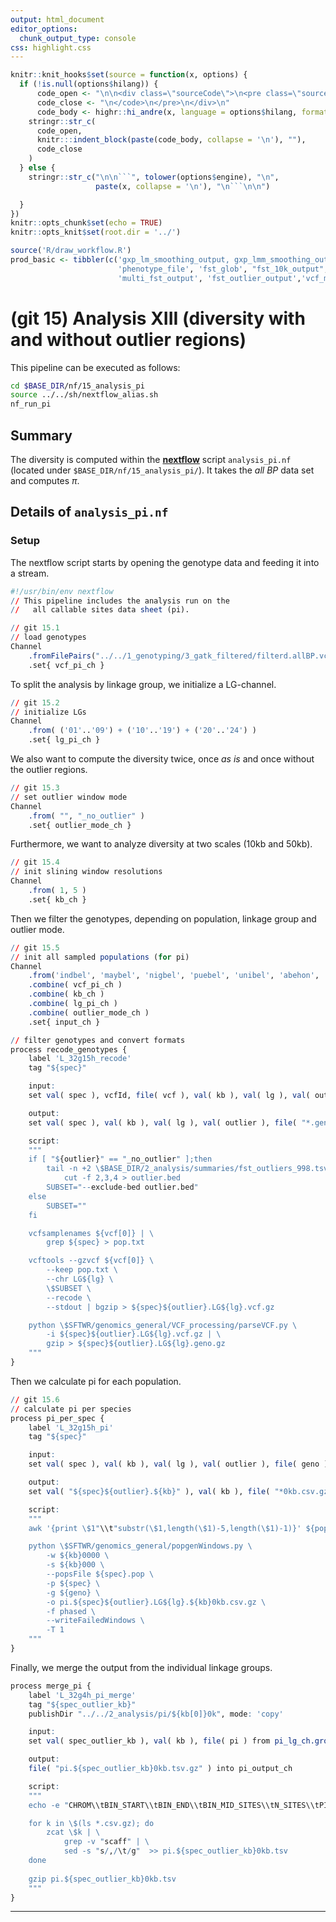 ```yaml
---
output: html_document
editor_options:
  chunk_output_type: console
css: highlight.css
---
```


```r
knitr::knit_hooks$set(source = function(x, options) {
  if (!is.null(options$hilang)) {
      code_open <- "\n\n<div class=\"sourceCode\">\n<pre class=\"sourceCode\">\n<code class=\"sourceCode\">"
      code_close <- "\n</code>\n</pre>\n</div>\n"
      code_body <- highr::hi_andre(x, language = options$hilang, format = "html")
    stringr::str_c(
      code_open,
      knitr:::indent_block(paste(code_body, collapse = '\n'), ""),
      code_close
    )
  } else {
    stringr::str_c("\n\n```", tolower(options$engine), "\n",
                   paste(x, collapse = '\n'), "\n```\n\n")

  }
})
knitr::opts_chunk$set(echo = TRUE)
knitr::opts_knit$set(root.dir = '../')
```


```r
source('R/draw_workflow.R')
prod_basic <- tibbler(c('gxp_lm_smoothing_output, gxp_lmm_smoothing_output', 'gemma_results',
                        'phenotype_file', 'fst_glob', "fst_10k_output","fst_50k", 'fst_logs',
                        'multi_fst_output', 'fst_outlier_output','vcf_multi_fst'))
```

# (git 15) Analysis XIII (diversity with and without outlier regions)

This pipeline can be executed as follows:

```sh
cd $BASE_DIR/nf/15_analysis_pi
source ../../sh/nextflow_alias.sh
nf_run_pi
```

## Summary

The diversity is computed within the [**nextflow**](https://www.nextflow.io/) script `analysis_pi.nf` (located under `$BASE_DIR/nf/15_analysis_pi/`).
It takes the _all BP_ data set and computes $\pi$.

## Details of `analysis_pi.nf`

### Setup

The nextflow script starts by opening the genotype data and feeding it into a stream.

:::kclass
```r
#!/usr/bin/env nextflow
// This pipeline includes the analysis run on the
//   all callable sites data sheet (pi).

// git 15.1
// load genotypes
Channel
	.fromFilePairs("../../1_genotyping/3_gatk_filtered/filterd.allBP.vcf.{gz,gz.tbi}")
	.set{ vcf_pi_ch }
```

To split the analysis by linkage group, we initialize a LG-channel.

```r
// git 15.2
// initialize LGs
Channel
	.from( ('01'..'09') + ('10'..'19') + ('20'..'24') )
	.set{ lg_pi_ch }
```

We also want to compute the diversity twice, once *as is* and once without the outlier regions.

```r
// git 15.3
// set outlier window mode
Channel
	.from( "", "_no_outlier" )
	.set{ outlier_mode_ch }
```

Furthermore, we want to analyze diversity at two scales (10kb and 50kb).

```r
// git 15.4
// init slining window resolutions
Channel
	.from( 1, 5 )
	.set{ kb_ch }
```

Then we filter the genotypes, depending on population, linkage group and outlier mode.

```r
// git 15.5
// init all sampled populations (for pi)
Channel
	.from('indbel', 'maybel', 'nigbel', 'puebel', 'unibel', 'abehon', 'gumhon', 'nighon', 'puehon', 'ranhon', 'unihon', 'nigpan', 'puepan', 'unipan')
	.combine( vcf_pi_ch )
	.combine( kb_ch )
	.combine( lg_pi_ch )
	.combine( outlier_mode_ch )
	.set{ input_ch }

// filter genotypes and convert formats
process recode_genotypes {
	label 'L_32g15h_recode'
	tag "${spec}"

	input:
	set val( spec ), vcfId, file( vcf ), val( kb ), val( lg ), val( outlier ) from input_ch

	output:
	set val( spec ), val( kb ), val( lg ), val( outlier ), file( "*.geno.gz" ), file( "pop.txt" ) into geno_ch

	script:
	"""
	if [ "${outlier}" == "_no_outlier" ];then
		tail -n +2 \$BASE_DIR/2_analysis/summaries/fst_outliers_998.tsv | \
			cut -f 2,3,4 > outlier.bed 
		SUBSET="--exclude-bed outlier.bed"
	else
		SUBSET=""
	fi

	vcfsamplenames ${vcf[0]} | \
		grep ${spec} > pop.txt

	vcftools --gzvcf ${vcf[0]} \
		--keep pop.txt \
		--chr LG${lg} \
		\$SUBSET \
		--recode \
		--stdout | bgzip > ${spec}${outlier}.LG${lg}.vcf.gz

	python \$SFTWR/genomics_general/VCF_processing/parseVCF.py \
		-i ${spec}${outlier}.LG${lg}.vcf.gz | \
		gzip > ${spec}${outlier}.LG${lg}.geno.gz
	"""
}
```

Then we calculate pi for each population.

```r
// git 15.6
// calculate pi per species
process pi_per_spec {
	label 'L_32g15h_pi'
	tag "${spec}"

	input:
	set val( spec ), val( kb ), val( lg ), val( outlier ), file( geno ), file( pop ) from geno_ch

	output:
	set val( "${spec}${outlier}.${kb}" ), val( kb ), file( "*0kb.csv.gz" ) into pi_lg_ch

	script:
	"""
	awk '{print \$1"\\t"substr(\$1,length(\$1)-5,length(\$1)-1)}' ${pop} > ${spec}.pop

	python \$SFTWR/genomics_general/popgenWindows.py \
		-w ${kb}0000 \
		-s ${kb}000 \
		--popsFile ${spec}.pop \
		-p ${spec} \
		-g ${geno} \
		-o pi.${spec}${outlier}.LG${lg}.${kb}0kb.csv.gz \
		-f phased \
		--writeFailedWindows \
		-T 1
	"""
}
```

Finally, we merge the output from the individual linkage groups.

```r
process merge_pi {
	label 'L_32g4h_pi_merge'
	tag "${spec_outlier_kb}"
	publishDir "../../2_analysis/pi/${kb[0]}0k", mode: 'copy'

	input:
	set val( spec_outlier_kb ), val( kb ), file( pi ) from pi_lg_ch.groupTuple()

	output:
	file( "pi.${spec_outlier_kb}0kb.tsv.gz" ) into pi_output_ch

	script:
	"""
	echo -e "CHROM\\tBIN_START\\tBIN_END\\tBIN_MID_SITES\\tN_SITES\\tPI" > pi.${spec_outlier_kb}0kb.tsv

	for k in \$(ls *.csv.gz); do 
		zcat \$k | \
			grep -v "scaff" | \
			sed -s "s/,/\t/g"  >> pi.${spec_outlier_kb}0kb.tsv
	done
	
	gzip pi.${spec_outlier_kb}0kb.tsv
	"""
}
```
:::

---
